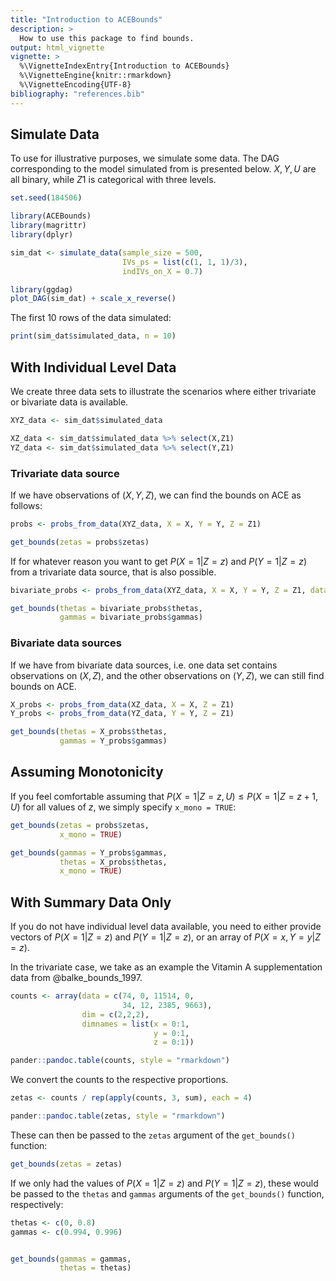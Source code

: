 ```yaml
---
title: "Introduction to ACEBounds"
description: >
  How to use this package to find bounds.
output: html_vignette
vignette: >
  %\VignetteIndexEntry{Introduction to ACEBounds}
  %\VignetteEngine{knitr::rmarkdown}
  %\VignetteEncoding{UTF-8}
bibliography: "references.bib"
---
```


## Simulate Data 

To use for illustrative purposes, we simulate some data. The DAG corresponding to the model simulated from is presented below. $X,Y,U$ are all binary, while $Z1$ is categorical with three levels. 

```r
set.seed(184506)

library(ACEBounds)
library(magrittr)
library(dplyr)

sim_dat <- simulate_data(sample_size = 500,
                         IVs_ps = list(c(1, 1, 1)/3),
                         indIVs_on_X = 0.7)

library(ggdag)
plot_DAG(sim_dat) + scale_x_reverse()
```

The first 10 rows of the data simulated:

```r
print(sim_dat$simulated_data, n = 10)
```


## With Individual Level Data

We create three data sets to illustrate the scenarios where either trivariate or bivariate data is available.

```r
XYZ_data <- sim_dat$simulated_data

XZ_data <- sim_dat$simulated_data %>% select(X,Z1)
YZ_data <- sim_dat$simulated_data %>% select(Y,Z1)
```

### Trivariate data source

If we have observations of $(X,Y,Z)$, we can find the bounds on ACE as follows:

```r
probs <- probs_from_data(XYZ_data, X = X, Y = Y, Z = Z1)

get_bounds(zetas = probs$zetas)
```


If for whatever reason you want to get $P(X = 1 | Z = z)$ and $P(Y = 1 | Z = z)$ from a trivariate data source, that is also possible.

```r
bivariate_probs <- probs_from_data(XYZ_data, X = X, Y = Y, Z = Z1, data_format = "bivariate")

get_bounds(thetas = bivariate_probs$thetas,
           gammas = bivariate_probs$gammas)
```


### Bivariate data sources

If we have from bivariate data sources, i.e. one data set contains observations on $(X, Z)$, and the other observations on $(Y,Z)$, we can still find bounds on ACE.

```r
X_probs <- probs_from_data(XZ_data, X = X, Z = Z1)
Y_probs <- probs_from_data(YZ_data, Y = Y, Z = Z1)

get_bounds(thetas = X_probs$thetas,
           gammas = Y_probs$gammas)
```


## Assuming Monotonicity

If you feel comfortable assuming that $P(X = 1 | Z = z, U) \leq P(X = 1 | Z = z+1, U)$ for all values of $z$, we simply specify `x_mono = TRUE`:

```r
get_bounds(zetas = probs$zetas,
           x_mono = TRUE)

get_bounds(gammas = Y_probs$gammas,
           thetas = X_probs$thetas,
           x_mono = TRUE)
```

## With Summary Data Only

If you do not have individual level data available, you need to either provide vectors of $P(X = 1 | Z = z)$ and $P(Y = 1 | Z = z)$, or an array of $P(X = x, Y = y | Z = z)$. 

In the trivariate case, we take as an example the Vitamin A supplementation data from @balke_bounds_1997.

```r
counts <- array(data = c(74, 0, 11514, 0,
                         34, 12, 2385, 9663),
                dim = c(2,2,2),
                dimnames = list(x = 0:1,
                                y = 0:1, 
                                z = 0:1))

pander::pandoc.table(counts, style = "rmarkdown")
```

We convert the counts to the respective proportions.

```r
zetas <- counts / rep(apply(counts, 3, sum), each = 4)

pander::pandoc.table(zetas, style = "rmarkdown")
```

These can then be passed to the `zetas` argument of the `get_bounds()` function:

```r
get_bounds(zetas = zetas)
```

If we only had the values of $P(X = 1 | Z = z)$ and $P(Y = 1 | Z = z)$, these would be passed to the `thetas` and `gammas` arguments of the `get_bounds()` function, respectively:

```r
thetas <- c(0, 0.8)
gammas <- c(0.994, 0.996)


get_bounds(gammas = gammas,
           thetas = thetas)
```

